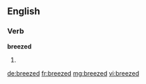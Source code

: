 ==English==

===Verb===
'''breezed'''

# {{past of|breeze}}

[[de:breezed]]
[[fr:breezed]]
[[mg:breezed]]
[[vi:breezed]]